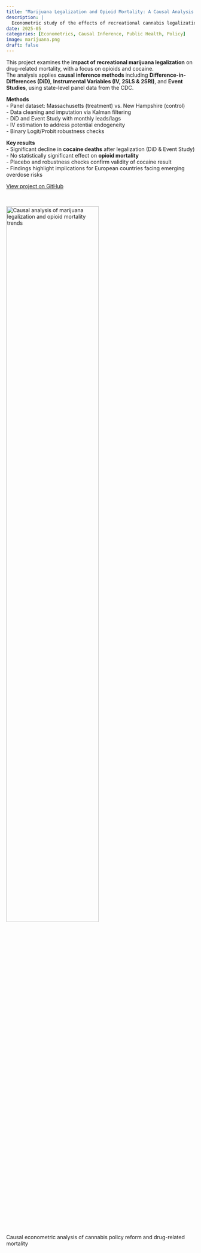 ```yaml
---
title: "Marijuana Legalization and Opioid Mortality: A Causal Analysis Using DiD and IV Models"
description: |
  Econometric study of the effects of recreational cannabis legalization on opioid and cocaine mortality, using Difference-in-Differences, IV, and Event Studies.
date: 2025-05
categories: [Econometrics, Causal Inference, Public Health, Policy]
image: marijuana.png
draft: false
---
```


This project examines the **impact of recreational marijuana legalization** on drug-related mortality, with a focus on opioids and cocaine.  
The analysis applies **causal inference methods** including **Difference-in-Differences (DiD)**, **Instrumental Variables (IV, 2SLS & 2SRI)**, and **Event Studies**, using state-level panel data from the CDC.  

**Methods**  
- Panel dataset: Massachusetts (treatment) vs. New Hampshire (control)  
- Data cleaning and imputation via Kalman filtering  
- DiD and Event Study with monthly leads/lags  
- IV estimation to address potential endogeneity  
- Binary Logit/Probit robustness checks  

**Key results**  
- Significant decline in **cocaine deaths** after legalization (DiD & Event Study)  
- No statistically significant effect on **opioid mortality**  
- Placebo and robustness checks confirm validity of cocaine result  
- Findings highlight implications for European countries facing emerging overdose risks  

[View project on GitHub](https://github.com/emanueleiacca/The-Impact-of-Marijuana-Legalization-on-Opioid-Overdose-Deaths){.btn target=_blank}  

<br>

<img class="img-styling" src="marijuana.png" alt="Causal analysis of marijuana legalization and opioid mortality trends" width="70%">

::: {.gray-italic .center-text}
Causal econometric analysis of cannabis policy reform and drug-related mortality
:::
